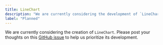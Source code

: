 ```yaml
---
title: LineChart
description: "We are currently considering the development of `LineChart`."
label: "Planned"
---
```


We are currently considering the creation of `LineChart`. Please post your thoughts on this [GitHub issue](https://github.com/hirotomoyamada/yamada-ui/issues/499) to help us prioritize its development.
